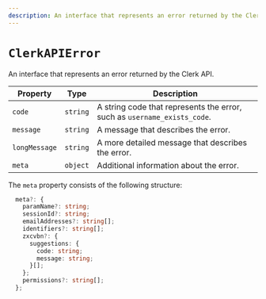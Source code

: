 ```yaml
---
description: An interface that represents an error returned by the Clerk API.
---
```


# `ClerkAPIError`

An interface that represents an error returned by the Clerk API.

| Property | Type | Description |
| -------- | ---- | ----------- |
| `code` | `string` | A string code that represents the error, such as `username_exists_code`. |
| `message` | `string` | A message that describes the error. |
| `longMessage` | `string` | A more detailed message that describes the error. |
| `meta` | `object` | Additional information about the error. |

The `meta` property consists of the following structure:

```ts
  meta?: {
    paramName?: string;
    sessionId?: string;
    emailAddresses?: string[];
    identifiers?: string[];
    zxcvbn?: {
      suggestions: {
        code: string;
        message: string;
      }[];
    };
    permissions?: string[];
  };
```
